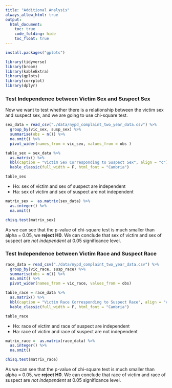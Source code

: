 ```yaml
---
title: "Additional Analysis"
always_allow_html: true
output: 
  html_document:
    toc: true
    code_folding: hide
    toc_float: true
---
```

```r
install.packages("gplots")
```


```r
library(tidyverse)
library(broom)
library(kableExtra)
library(gplots)
library(corrplot)
library(dplyr)
```



### Test Independence between Victim Sex and Suspect Sex

Now we want to test whether there is a relationship between the victim sex and suspect sex, and we are going to use chi-square test.


```r
sex_data = read_csv("./data/nypd_complaint_two_year_data.csv") %>% 
  group_by(vic_sex, susp_sex) %>% 
  summarise(obs = n()) %>% 
  na.omit() %>% 
  pivot_wider(names_from = vic_sex, values_from = obs )

table_sex = sex_data %>% 
  as.matrix() %>% 
  kbl(caption = "Victim Sex Corresponding to Suspect Sex", align = "c") %>% 
  kable_classic(full_width = F, html_font = "Cambria")

table_sex
```

* Ho: sex of victim and sex of suspect are independent
* Ha: sex of victim and sex of suspect are not independent 

```r
matrix_sex =  as.matrix(sex_data) %>% 
  as.integer() %>% 
  na.omit()

chisq.test(matrix_sex)
```


As we can see that the p-value of chi-square test is much smaller than alpha = 0.05, we **reject H0**. 
We can conclude that sex of victim and sex of suspect are *not independent* at 0.05 significance level. 



### Test Independence between Victim Race and Suspect Race

```r
race_data = read_csv("./data/nypd_complaint_two_year_data.csv") %>% 
  group_by(vic_race, susp_race) %>% 
  summarise(obs = n()) %>% 
  na.omit() %>% 
  pivot_wider(names_from = vic_race, values_from = obs)

table_race = race_data %>% 
  as.matrix() %>% 
  kbl(caption = "Victim Race Corresponding to Suspect Race", align = "c") %>% 
  kable_classic(full_width = F, html_font = "Cambria")

table_race
```


* Ho: race of victim and race of suspect are independent
* Ha: race of victim and race of suspect are not independent 


```r
matrix_race =  as.matrix(race_data) %>% 
  as.integer() %>% 
  na.omit()

chisq.test(matrix_race)
```


As we can see that the p-value of chi-square test is much smaller than alpha = 0.05, we **reject H0**. 
We can conclude that race of victim and race of suspect are *not independent* at 0.05 significance level. 

